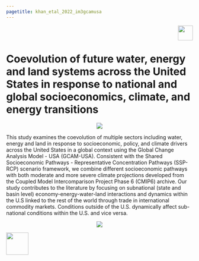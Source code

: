 ```yaml
---
pagetitle: khan_etal_2022_im3gcamusa
---
```


<div class="header_logo">
<img src="images/logo_pnnl_white.png" style="float:right;height:40px;">
</div>

<br>
<br>

<!-------------------------->
<!-------------------------->
# Coevolution of future water, energy and land systems across the United States in response to national and global socioeconomics, climate, and energy transitions
<!-------------------------->
<!-------------------------->
<p align="center"> <img src="images/divider.png"></p>

This study examines the coevolution of multiple sectors including water, energy and land in response to socioeconomic, policy, and climate drivers across the United States in a global context using the Global Change Analysis Model - USA (GCAM-USA). Consistent with the Shared Socioeconomic Pathways - Representative Concentration Pathways (SSP-RCP) scenario framework, we combine different socioeconomic pathways with both moderate and more severe climate projections developed from the Coupled Model Intercomparison Project Phase 6 (CMIP6) archive. Our study contributes to the literature by focusing on subnational (state and basin level) economy-energy-water-land interactions and dynamics within the U.S linked to the rest of the world through trade in international commodity markets. Conditions outside of the U.S. dynamically affect sub-national conditions within the U.S. and vice versa.

<p align="center"> <img src="images/divider.png"></p>

<div class="container_map_outer">
<div class="container_map">
  <a href = "metarepo.html">
<img src="https://github.com/JGCRI/jgcricolors/blob/main/vignettes/button_metarepo.PNG?raw=true" height="60"/>
</a>
</div>
</div>
